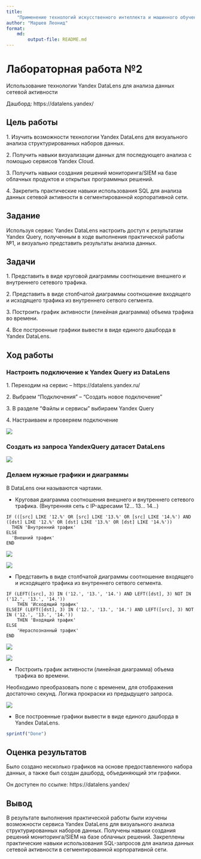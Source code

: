 ```yaml
---
title: 
    "Применение технологий искусственного интеллекта и машинного обучения для поиска угроз информационной безопасности"
author: "Маршев Леонид"
format: 
    md:
        output-file: README.md
---
```


# Лабораторная работа №2

Использование технологии Yandex DataLens для анализа данных сетевой активности

Дашборд: https://datalens.yandex/

## Цель работы

1\. Изучить возможности технологии Yandex DataLens для визуального анализа структурированных наборов данных.

2\. Получить навыки визуализации данных для последующего анализа с помощью сервисов Yandex Cloud.

3\. Получить навыки создания решений мониторинга/SIEM на базе облачных продуктов и открытых программных решений.

4\. Закрепить практические навыки использования SQL для анализа данных сетевой активности в сегментированной корпоративной сети.

## Задание

Используя сервис Yandex DataLens настроить доступ к результатам Yandex Query, полученным в ходе выполнения практической работы №1, и визуально представить результаты анализа данных.

## Задачи

1\. Представить в виде круговой диаграммы соотношение внешнего и внутреннего сетевого трафика.

2\. Представить в виде столбчатой диаграммы соотношение входящего и исходящего трафика из внутреннего сетвого сегмента.

3\. Построить график активности (линейная диаграмма) объема трафика во времени.

4\. Все построенные графики вывести в виде единого дашборда в Yandex DataLens.

## Ход работы

### Настроить подключение к Yandex Query из DataLens

1\. Переходим на сервис -- https://datalens.yandex.ru/

2\. Выбраем "Подключения" -- "Создать новое подключение"

3\. В разделе "Файлы и сервисы" выбираем Yandex Query

4\. Настраиваем и проверяем подключение

![](img/1.png)

### Создать из запроса YandexQuery датасет DataLens

![](img/2.png)

### Делаем нужные графики и диаграммы

В DataLens они называются чартами.

-   Круговая диаграмма соотношения внешнего и внутреннего сетевого трафика. (Внутренняя сеть с IP-адресами 12... 13... 14...)

```         
IF (([src] LIKE '12.%' OR [src] LIKE '13.%' OR [src] LIKE '14.%') AND ([dst] LIKE '12.%' OR [dst] LIKE '13.%' OR [dst] LIKE '14.%'))
  THEN 'Внутренний трафик'
ELSE
  'Внешний трафик'
END
```

![](img/3.png)

![](img/4.png)

-   Представить в виде столбчатой диаграммы соотношение входящего и исходящего трафика из внутреннего сетвого сегмента.

```         
IF (LEFT([src], 3) IN ('12.', '13.', '14.') AND LEFT([dst], 3) NOT IN ('12.', '13.', '14.'))
    THEN 'Исходящий трафик'
ELSEIF (LEFT([dst], 3) IN ('12.', '13.', '14.') AND LEFT([src], 3) NOT IN ('12.', '13.', '14.'))
    THEN 'Входящий трафик'
ELSE
    'Нераспознанный трафик'
END
```

![](img/5.png)

![](img/6.png)

-   Построить график активности (линейная диаграмма) объема трафика во времени.

Необходимо преобразовать поле с временем, для отображения достаточно секунд. Логика прокраски из предыдущего запроса.

![](img/7.png)

-   Все построенные графики вывести в виде единого дашборда в Yandex DataLens.

```r
sprintf("Done")
```

## Оценка результатов

Было создано несколько графиков на основе предоставленного набора данных, а также был создан дашборд, объединяющий эти графики.

Он доступен по ссылке: https://datalens.yandex/

## Вывод

В результате выполнения практической работы были изучены возможности сервиса Yandex DataLens для визуального анализа структурированных наборов данных. Получены навыки создания решений мониторинга/SIEM на базе облачных решений. Закреплены практические навыки использования SQL-запросов для анализа данных сетевой активности в сегментированной корпоративной сети.
